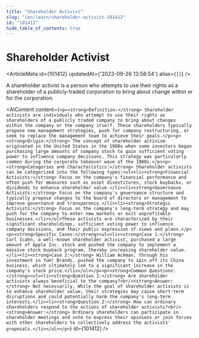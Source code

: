 ```yaml
---
title: "Shareholder Activist"
slug: "/en/learn/shareholder-activist-101412"
id: "101412"
hide_table_of_contents: true
---
```



# Shareholder Activist

<ArticleMeta id={101412} updatedAt={'2023-09-26 13:58:54'} alias={`[]`} />
<div className='border-solid border-b border-t-0 my-4 border-[var(--ifm-color-gray-300)]' />

A shareholder activist is a person who attempts to use their rights as a shareholder of a publicly-traded corporation to bring about change within or for the corporation.

<AIContent content={`<p><strong>Definition:</strong> Shareholder activists are individuals who attempt to use their rights as shareholders of a publicly traded company to bring about changes within the company or the company itself. These shareholders typically propose new management strategies, push for company restructuring, or seek to replace the management team to achieve their goals.</p><p><strong>Origin:</strong> The concept of shareholder activism originated in the United States in the 1980s when some investors began purchasing large amounts of company stock to gain sufficient voting power to influence company decisions. This strategy was particularly common during the corporate takeover wave of the 1980s.</p><p><strong>Categories and Characteristics:</strong> Shareholder activists can be categorized into the following types:<ul><li><strong>Financial Activists:</strong> Focus on the company's financial performance and often push for measures such as asset divestitures, stock buybacks, or dividends to enhance shareholder value.</li><li><strong>Governance Activists:</strong> Focus on the company's governance structure and typically propose changes to the board of directors or management to improve governance and transparency.</li><li><strong>Strategic Activists:</strong> Focus on the company's long-term strategy and may push for the company to enter new markets or exit unprofitable businesses.</li></ul>These activists are characterized by their significant shareholdings, sufficient voting power to influence company decisions, and their public expression of views and plans.</p><p><strong>Specific Cases:</strong><ul><li><strong>Case 1:</strong> Carl Icahn, a well-known shareholder activist, purchased a large amount of Apple Inc. stock and pushed the company to implement a massive stock buyback program, thereby increasing shareholder value.</li><li><strong>Case 2:</strong> William Ackman, through his investment in Yum! Brands, pushed the company to spin off its China business, which ultimately led to a significant increase in the company's stock price.</li></ul></p><p><strong>Common Questions:</strong><ul><li><strong>Question 1:</strong> Are shareholder activists always beneficial to the company?<br/><strong>Answer:</strong> Not necessarily. While the goal of shareholder activists is to enhance shareholder value, their strategies may cause short-term disruptions and could potentially harm the company's long-term interests.</li><li><strong>Question 2:</strong> How can ordinary shareholders respond to the actions of shareholder activists?<br/><strong>Answer:</strong> Ordinary shareholders can participate in shareholder meetings and vote to express their opinions or join forces with other shareholders to collectively address the activists' proposals.</li></ul></p>`} id={101412} />
